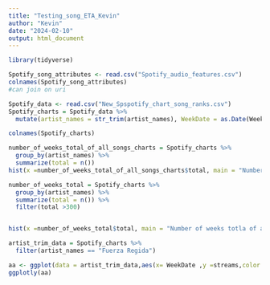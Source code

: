 ```yaml
---
title: "Testing_song_ETA_Kevin"
author: "Kevin"
date: "2024-02-10"
output: html_document
---
```


```r
library(tidyverse)
```

```r
Spotify_song_attributes <- read.csv("Spotify_audio_features.csv")
colnames(Spotify_song_attributes)
#can join on uri
```

```r
Spotify_data <- read.csv("New_Spspotify_chart_song_ranks.csv")
Spotify_charts = Spotify_data %>% 
  mutate(artist_names = str_trim(artist_names), WeekDate = as.Date(WeekDate)) 
```

```r
colnames(Spotify_charts)
```
```r
number_of_weeks_total_of_all_songs_charts = Spotify_charts %>% 
  group_by(artist_names) %>% 
  summarize(total = n())  
hist(x =number_of_weeks_total_of_all_songs_charts$total, main = "Number of weeks totla of all songs combined artsit has been on the charts")

number_of_weeks_total = Spotify_charts %>% 
  group_by(artist_names) %>% 
  summarize(total = n()) %>% 
  filter(total >300)


hist(x =number_of_weeks_total$total, main = "Number of weeks totla of all songs combined artsit has been on the charts,slightly cut down to see rest of rankings")
```

```r
artist_trim_data = Spotify_charts %>%
  filter(artist_names == "Fuerza Regida")
```

```r
aa <- ggplot(data = artist_trim_data,aes(x= WeekDate ,y =streams,color = track_name)) + geom_line() +theme(legend.position = "none")
ggplotly(aa)
```

